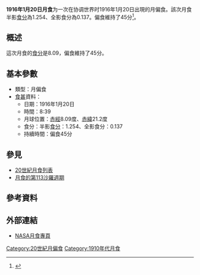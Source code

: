 {{vfd|沒有足夠的可靠資料來源能夠讓這個條目符合[[Wikipedia:關注度|Wikipedia:關注度]]中的標準|date=2022/06/08}}
{{Notability|time=2022-05-09T07:47:09+00:00}}
{{Infobox lunar eclipse
| date        = 1916年1月20日
| time        = 8:39
| nature     = 月偏食
| saros       = 113
| gamma           = 0.915
| magnitude      = 半影食分：1.254<br/>全影食分：0.137
| par_duration   = 45分
| tot_duration    = 
| chart               = Lunar eclipse chart close-1916Jan20.png
}}
'''1916年1月20日月食'''为一次在协调世界时1916年1月20日出現的月偏食。該次月食半影[[食分|食分]]為1.254、全影食分為0.137。偏食維持了45分<ref name="nasa_catalog_list">{{cite web|url=http://eclipse.gsfc.nasa.gov/LEcat/LE1901-2000.html|title=Lunar Eclipses: 1901 to 2000|language=en|publisher=[[NASA|NASA]]|archiveurl=https://web.archive.org/web/20080331031357/http://eclipse.gsfc.nasa.gov/LEcat/LE1901-2000.html|archivedate=2008-03-31|deadurl=yes|accessdate=2018-12-10}}</ref>。

== 概述 ==
這次月食的[[食分|食分]]是8.09，偏食維持了45分。

== 基本參數 ==
{{NoteUTC}}
* 類型：月偏食
*[[食甚|食甚]]資料：
** 日期：1916年1月20日
** 時間：8:39
** 月球位置：[[赤經|赤經]]8.09度、[[赤緯|赤緯]]21.2度
** 食分：半影[[食分|食分]]：1.254、全影食分：0.137
** 持續時間：偏食45分

== 參見 ==
{{portal box|天文學}}
* [[20世紀月食列表|20世紀月食列表]]
* [[月食的第113沙羅週期|月食的第113沙羅週期]]

== 參考資料 ==
{{reflist}}

== 外部連結 ==
* [http://eclipse.gsfc.nasa.gov/lunar.html NASA月食專頁]{{Wayback|url=http://eclipse.gsfc.nasa.gov/lunar.html |date=20181231235927 }}{{en icon}}
{{Lunar-eclipse-stub}}
{{月食}}

[[Category:20世紀月偏食|Category:20世紀月偏食]]
[[Category:1910年代月食|Category:1910年代月食]]